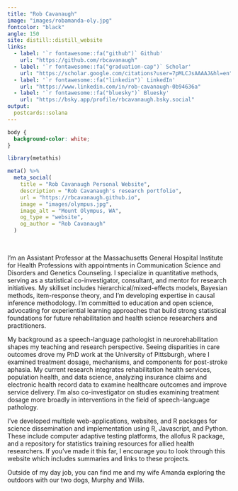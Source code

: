 ```yaml
---
title: "Rob Cavanaugh"
image: "images/robamanda-oly.jpg"
fontcolor: "black"
angle: 150
site: distill::distill_website
links:
  - label: '`r fontawesome::fa("github")` Github'
    url: "https://github.com/rbcavanaugh"
  - label: '`r fontawesome::fa("graduation-cap")` Scholar'
    url: "https://scholar.google.com/citations?user=7pMLCJsAAAAJ&hl=en"
  - label: '`r fontawesome::fa("linkedin")` LinkedIn'
    url: "https://www.linkedin.com/in/rob-cavanaugh-0b94636a"
  - label: '`r fontawesome::fa("bluesky")` Bluesky'
    url: "https://bsky.app/profile/rbcavanaugh.bsky.social"
output:
  postcards::solana
---
```


```css
body {
  background-color: white;
}
```
 
```r
library(metathis)

meta() %>%
  meta_social(
    title = "Rob Cavanaugh Personal Website",
    description = "Rob Cavanaugh's research portfolio",
    url = "https://rbcavanaugh.github.io",
    image = "images/olympus.jpg",
    image_alt = "Mount Olympus, WA",
    og_type = "website",
    og_author = "Rob Cavanaugh"
  )

```

<br>

I'm an Assistant Professor at the Massachusetts General Hospital Institute for Health Professions with appointments in Communication Science and Disorders and Genetics Counseling. I specialize in quantitative methods, serving as a statistical co-investigator, consultant, and mentor for research initiatives. My skillset includes hierarchical/mixed-effects models, Bayesian methods, item-response theory, and I'm developing expertise in causal inference methodology. I'm committed to education and open science, advocating for experiential learning approaches that build strong statistical foundations for future rehabilitation and health science researchers and practitioners.

My background as a speech-language pathologist in neurorehabilitation shapes my teaching and research perspective. Seeing disparities in care outcomes drove my PhD work at the University of Pittsburgh, where I examined treatment dosage, mechanisms, and components for post-stroke aphasia. My current research integrates rehabilitation health services, population health, and data science, analyzing insurance claims and electronic health record data to examine healthcare outcomes and improve service delivery. I'm also co-investigator on studies examining treatment dosage more broadly in interventions in the field of speech-language pathology.

I've developed multiple web-applications, websites, and R packages for science dissemination and implementation using R, Javascript, and Python. These include computer adaptive testing platforms, the allofus R package, and a repository for statistics training resources for allied health researchers. If you've made it this far, I encourage you to look through this website which includes summaries and links to these projects.  

Outside of my day job, you can find me and my wife Amanda exploring the outdoors with our two dogs, Murphy and Willa.

